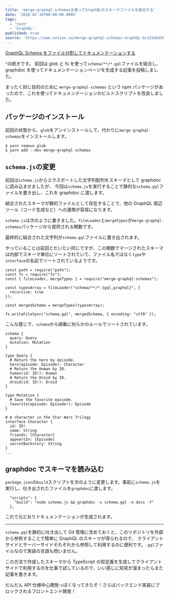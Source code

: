 ```yaml
---
title: 'merge-graphql-schemasを使ってGraphQLのスキーマファイルを結合する'
date: '2018-02-18T00:00:00.000Z'
tags:
  - 'tech'
  - 'GraphQL'
published: true
source: 'https://www.notion.so/merge-graphql-schemas-GraphQL-bc3234bd380a4b3b9f5ad78c9b784cbe'
---
```


[GraphQL Schema をファイル分割してドキュメンテーションする](../modular-graphql-schema-documentation/)

^の続きです。 前回は glob と fs を使って`schema/**/*.gql`ファイルを結合し、graphdoc を使ってドキュメンテーションページを生成する記事を投稿しました。

まったく同じ目的のために `merge-graphql-schemas` という npm パッケージがあったので、これを使ってドキュメンテーションのビルドスクリプトを改良しました。

## パッケージのインストール

前回の状態から、`glob`をアンインストールして、代わりに`merge-graphql-schemas`をインストールします。

```plaintext
$ yarn remove glob
$ yarn add --dev merge-graphql-schemas
```

## `schema.js`の変更

前回は`schema.js`からエクスポートした文字列配列をスキーマとして graphdoc に読み込ませましたが、 今回は`schema.js`を実行することで静的な`schema.gql`ファイルを書き出し、これを graphdoc に渡します。

結合されたスキーマが静的ファイルとして存在することで、他の GraphQL 周辺ツール（コード生成など）への連携が容易になります。

`schema.js`は次のように書きました。`fileLoader`と`mergeTypes`が`merge-graphql-schemas`パッケージから提供される関数です。

最終的に結合された文字列が`schema.gql`ファイルに書き出されます。

やっていることは前回とだいたい同じですが、この関数でマージされたスキーマは内部でスキーマ単位にソートされていて、ファイル名ではなく`type`や`interface`の名前でソートされているようです。

```plaintext
const path = require("path");
const fs = require("fs");
const { fileLoader, mergeTypes } = require("merge-graphql-schemas");

const typesArray = fileLoader("schema/**/*.{gql,graphql}", {
  recursive: true
});

const mergedSchema = mergeTypes(typesArray);

fs.writeFileSync("schema.gql", mergedSchema, { encoding: "utf8" });
```

こんな感じで、`schema`から順番に何らかのルールでソートされています。

```plaintext
schema {
  query: Query
  mutation: Mutation
}

type Query {
  # Return the hero by episode.
  hero(episode: Episode): Character
  # Return the Human by ID.
  human(id: ID!): Human
  # Return the Droid by ID.
  droid(id: ID!): Droid
}

type Mutation {
  # Save the favorite episode.
  favorite(episode: Episode!): Episode
}

# A character in the Star Wars Trilogy
interface Character {
  id: ID!
  name: String
  friends: [Character]
  appearsIn: [Episode]
  secretBackstory: String
}
...
```

## graphdoc でスキーマを読み込む

`package.json`の`build`スクリプトを次のように変更します。事前に`schema.js`を実行し、吐き出されたファイルを`graphdoc`に渡します。

```plaintext
  "scripts": {
    "build": "node schema.js && graphdoc -s schema.gql -o docs -f"
  },
```

これで元どおりドキュメンテーションが生成されます。

---

`schema.gql`を静的に吐き出して Git 管理に含めておくと、このリポジトリを外部から参照することで簡単に GraphQL のスキーマが得られるので、 クライアントサイドとサーバーサイドそれぞれから参照して利用するのに便利です。`.gql`ファイルなので実装の言語も問いません。

この方法で作成したスキーマから TypeScript の型定義を生成してクライアントサイドで利用するのを仕事で試しているので、いい感じに知見が溜まったらまた記事を書きます。

だんだん API 仕様中心開発っぽくなってきたぞ！さらばバックエンド実装にブロックされるフロントエンド開発！
